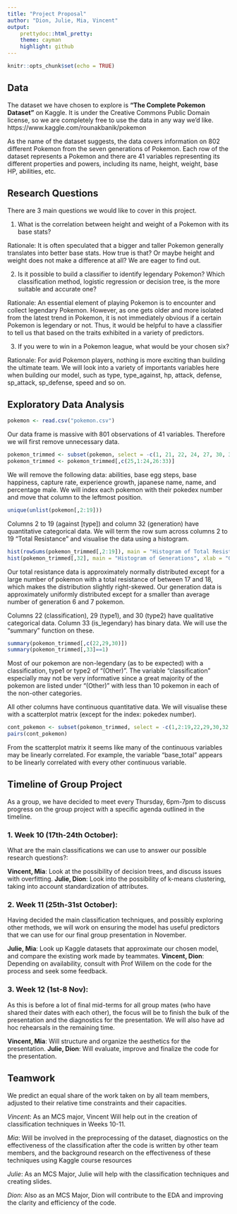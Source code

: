```yaml
---
title: "Project Proposal"
author: "Dion, Julie, Mia, Vincent"
output: 
    prettydoc::html_pretty:
    theme: cayman
    highlight: github
---
```


```r
knitr::opts_chunk$set(echo = TRUE)
```

## Data

The dataset we have chosen to explore is **"The Complete Pokemon Dataset"** on Kaggle. It is under the Creative Commons Public Domain license, so we are completely free to use the data in any way we'd like. https://www.kaggle.com/rounakbanik/pokemon 

As the name of the dataset suggests, the data covers information on 802 different Pokemon from the seven generations of Pokemon. Each row of the dataset represents a Pokemon and there are 41 variables representing its different properties and powers, including its name, height, weight, base HP, abilities, etc. 


## Research Questions

There are 3 main questions we would like to cover in this project. 

1) What is the correlation between height and weight of a Pokemon with its base stats?

Rationale: It is often speculated that a bigger and taller Pokemon generally translates into better base stats. How true is that? Or maybe height and weight does not make a difference at all? We are eager to find out.   

2) Is it possible to build a classifier to identify legendary Pokemon? Which classification method, logistic regression or decision tree, is the more suitable and accurate one?

Rationale: An essential element of playing Pokemon is to encounter and collect legendary Pokemon. However, as one gets older and more isolated from the latest trend in Pokemon, it is not immediately obvious if a certain Pokemon is legendary or not. Thus, it would be helpful to have a classifier to tell us that based on the traits exhibited in a variety of predictors.

3) If you were to win in a Pokemon league, what would be your chosen six? 

Rationale: For avid Pokemon players, nothing is more exciting than building the ultimate team. We will look into a variety of importants variables here when building our model, such as type, type_against, hp, attack, defense, sp_attack, sp_defense, speed and so on. 



## Exploratory Data Analysis 

```r
pokemon <- read.csv("pokemon.csv")
```
Our data frame is massive with 801 observations of 41 variables. Therefore we will first remove unnecessary data.

```r
pokemon_trimmed <- subset(pokemon, select = -c(1, 21, 22, 24, 27, 30, 31, 32))
pokemon_trimmed <- pokemon_trimmed[,c(25,1:24,26:33)]
```

We will remove the following data: abilities, base egg steps, base happiness, capture rate, experience growth, japanese name, name, and percentage male. We will index each pokemon with their pokedex number and move that column to the leftmost position.

```r
unique(unlist(pokemon[,2:19]))
```

Columns 2 to 19 (against [type]) and column 32 (generation) have quantitative categorical data. We will term the row sum across columns 2 to 19 "Total Resistance" and visualise the data using a histogram.

```r
hist(rowSums(pokemon_trimmed[,2:19]), main = "Histogram of Total Resistances", xlab = "Total Resistance")
hist(pokemon_trimmed[,32], main = "Histogram of Generations", xlab = "Generation")
```

Our total resistance data is approximately normally distributed except for a large number of pokemon with a total resistance of between 17 and 18, which makes the distribution slightly right-skewed. Our generation data is approximately uniformly distributed except for a smaller than average number of generation 6 and 7 pokemon. 

Columns 22 (classification), 29 (type1), and 30 (type2) have qualitative categorical data. Column 33 (is_legendary) has binary data. We will use the "summary" function on these.

```r
summary(pokemon_trimmed[,c(22,29,30)])
summary(pokemon_trimmed[,33]==1)
```

Most of our pokemon are non-legendary (as to be expected) with a classification, type1 or type2 of "(Other)". The variable "classification" especially may not be very informative since a great majority of the pokemon are listed under "(Other)" with less than 10 pokemon in each of the non-other categories.

All other columns have continuous quantitative data. We will visualise these with a scatterplot matrix (except for the index: pokedex number).

```r
cont_pokemon <- subset(pokemon_trimmed, select = -c(1,2:19,22,29,30,32,33))
pairs(cont_pokemon)
```

From the scatterplot matrix it seems like many of the continuous variables may be linearly correlated. For example, the variable "base_total" appears to be linearly correlated with every other continuous variable.

## Timeline of Group Project 

As a group, we have decided to meet every Thursday, 6pm-7pm to discuss progress on the group project with a specific agenda outlined in the timeline. 

### 1. Week 10 (17th-24th October):

What are the main classifications we can use to answer our possible research questions?:
  
  **Vincent, Mia**: Look at the possibility of decision trees, and discuss issues with overfitting. **Julie, Dion**: Look into the possibility of k-means clustering, taking into account standardization of attributes.

### 2. Week 11 (25th-31st October):
  Having decided the main classification techniques, and possibly exploring other methods, we will work on ensuring the model has useful predictors that we can use for our final group presentation in November.

**Julie, Mia**: Look up Kaggle datasets that approximate our chosen model, and compare the existing work made by teammates. **Vincent, Dion**: Depending on availability, consult with Prof Willem on the code for the process and seek some feedback.
  
### 3. Week 12 (1st-8 Nov):
  As this is before a lot of final mid-terms for all group mates (who have shared their dates with each other), the focus will be to finish the bulk of the presentation and the diagnostics for the presentation. We will also have ad hoc rehearsals in the remaining time.
  
**Vincent, Mia**: Will structure and organize the aesthetics for the presentation. **Julie, Dion**: Will evaluate, improve and finalize the code for the presentation.

## Teamwork
We predict an equal share of the work taken on by all team members, adjusted to their relative time constraints and their capacities.

*Vincent*: As an MCS major, Vincent Will help out in the creation of classification techniques in Weeks 10-11.

*Mia*: Will be involved in the preprocessing of the dataset, diagnostics on the effectiveness of the classification after the code is written by other team members, and the background research on the effectiveness of these techniques using Kaggle course resources

*Julie*: As an MCS Major, Julie will help with the classification techniques and creating slides.

*Dion*: Also as an MCS Major, Dion will contribute to the EDA and improving the clarity and efficiency of the code.
